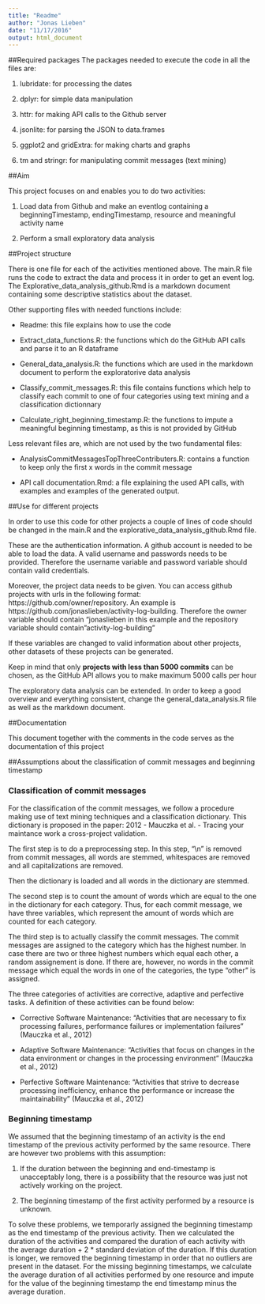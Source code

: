 ```yaml
---
title: "Readme"
author: "Jonas Lieben"
date: "11/17/2016"
output: html_document
---
```


##Required packages
The packages needed to execute the code in all the files are:

1. lubridate: for processing the dates

2. dplyr: for simple data manipulation

3. httr: for making API calls to the Github server

4. jsonlite: for parsing the JSON to data.frames

5. ggplot2 and gridExtra: for making charts and graphs

6. tm and stringr: for manipulating commit messages (text mining)

##Aim

This project focuses on and enables you to do two activities:

1. Load data from Github and make an eventlog containing a beginningTimestamp, endingTimestamp, resource and meaningful activity name

2. Perform a small exploratory data analysis

##Project structure

There is one file for each of the activities mentioned above. The main.R file runs the code to extract the data and process it in order to get an event log. The Explorative_data_analysis_github.Rmd is a markdown document containing some descriptive statistics about the dataset.

Other supporting files with needed functions include:

* Readme: this file explains how to use the code

* Extract_data_functions.R: the functions which do the GitHub API calls and parse it to an R dataframe

* General_data_analysis.R: the functions which are used in the markdown document to perform the exploratorive data analysis

* Classify_commit_messages.R: this file contains functions which help to classify each commit to one of four categories using text mining and a classification dictionnary

* Calculate_right_beginning_timestamp.R: the functions to impute a meaningful beginning timestamp, as this is not provided by GitHub

Less relevant files are, which are not used by the two fundamental files: 

* AnalysisCommitMessagesTopThreeContributers.R: contains a function to keep only the first x words in the commit message

* API call documentation.Rmd: a file explaining the used API calls, with examples and examples of the generated output.

##Use for different projects

In order to use this code for other projects a couple of lines of code should be changed in the main.R and the explorative_data_analysis_github.Rmd file. 

These are the authentication information. A github account is needed to be able to load the data. A valid username and passwords needs to be provided. Therefore the username variable and password variable should contain valid credentials.

Moreover, the project data needs to be given. You can access github projects with urls in the following format: https://github.com/owner/repository. An example is https://github.com/jonaslieben/activity-log-building. Therefore the owner variable should contain "jonaslieben in this example and the repository variable should contain "activity-log-building"

If these variables are changed to valid information about other projects, other datasets of these projects can be generated.

Keep in mind that only **projects with less than 5000 commits** can be chosen, as the GitHub API allows you to make maximum 5000 calls per hour

The exploratory data analysis can be extended. In order to keep a good overview and everything consistent, change the general_data_analysis.R file as well as the markdown document.


##Documentation

This document together with the comments in the code serves as the documentation of this project

##Assumptions about the classification of commit messages and beginning timestamp

### Classification of commit messages

For the classification of the commit messages, we follow a procedure making use of text mining techniques and a classification dictionary. This dictionary is proposed in the paper: 2012 - Mauczka et al. - Tracing your maintance work a cross-project validation.

The first step is to do a preprocessing step. In this step, "\\n" is removed from commit messages, all words are stemmed, whitespaces are removed and all capitalizations are removed.

Then the dictionary is loaded and all words in the dictionary are stemmed.

The second step is to count the amount of words which are equal to the one in the dictionary for each category. Thus, for each commit message, we have three variables, which represent the amount of words which are counted for each category.

The third step is to actually classify the commit messages. The commit messages are assigned to the category which has the highest number. In case there are two or three highest numbers which equal each other, a random assignement is done. If there are, however, no words in the commit message which equal the words in one of the categories, the type "other" is assigned.

The three categories of activities are corrective, adaptive and perfective tasks. A definition of these activities can be found below:

- Corrective Software Maintenance: "Activities that are necessary to fix processing failures, performance failures or implementation failures" (Mauczka et al., 2012)

- Adaptive Software Maintenance: "Activities that focus on changes in the data environment or changes in the processing environment" (Mauczka et al., 2012)

- Perfective Software Maintenance: "Activities that strive to decrease processing inefficiency, enhance the performance or increase the maintainability" (Mauczka et al., 2012)

### Beginning timestamp

We assumed that the beginning timestamp of an activity is the end timestamp of the previous activity performed by the same resource. There are however two problems with this assumption: 

1. If the duration between the beginning and end-timestamp is unacceptably long, there is a possibility that the resource was just not actively working on the project.

2. The beginning timestamp of the first activity performed by a resource is unknown.

To solve these problems, we temporarly assigned the beginning timestamp as the end timestamp of the previous activity. Then we calculated the duration of the activities and compared the duration of each activity with the average duration + 2 * standard deviation of the duration. If this duration is longer, we removed the beginning timestamp in order that no outliers are present in the dataset. For the missing beginning timestamps, we calculate the average duration of all activities performed by one resource and impute for the value of the beginning timestamp the end timestamp minus the average duration.

